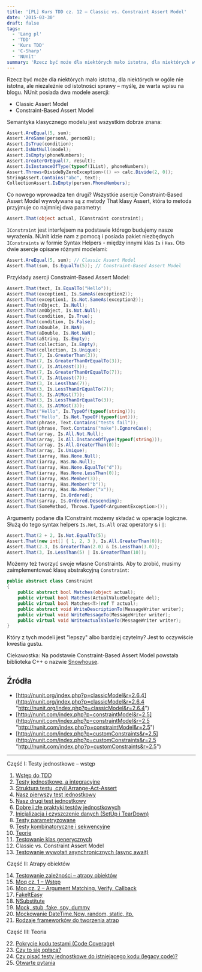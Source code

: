 ```yaml
---
title: '[PL] Kurs TDD cz. 12 — Classic vs. Constraint Assert Model'
date: '2015-03-30'
draft: false
tags:
  - 'Lang pl'
  - 'TDD'
  - 'Kurs TDD'
  - 'C-Sharp'
  - 'NUnit'
summary: 'Rzecz być może dla niektórych mało istotna, dla niektórych w ogóle nie istotna, ale niezależnie od istotności sprawy – myślę, że warta wpisu na blogu. NUnit posiada dwa modele asercji: Classic Assert Model oraz Constraint-Based Assert Model.'
---
```


Rzecz być może dla niektórych mało istotna, dla niektórych w ogóle nie istotna, ale niezależnie od istotności sprawy – myślę, że warta wpisu na blogu. NUnit posiada dwa modele asercji:

*   Classic Assert Model
*   Constraint-Based Assert Model

Semantyka klasycznego modelu jest wszystkim dobrze znana:

```csharp
Assert.AreEqual(5, sum);
Assert.AreSame(personA, personB);
Assert.IsTrue(condition);
Assert.IsNotNull(model);
Assert.IsEmpty(phoneNumbers);
Assert.GreaterOrEqual(7, result);
Assert.IsInstanceOfType(typeof(IList), phoneNumbers);
Assert.Throws<DivideByZeroException>(() => calc.Divide(2, 0));
StringAssert.Contains("abc", text);
CollectionAssert.IsEmpty(person.PhoneNumbers);
```

 Co nowego wprowadza ten drugi? Wszystkie asercje Constraint-Based Assert Model wywoływane są z metody That klasy Assert, która to metoda przyjmuje co najmniej dwa parametry: 

```csharp
Assert.That(object actual, IConstraint constraint);
```

 `IConstraint` jest interfejsem na podstawie którego budujemy nasze wyrażenia. NUnit idzie nam z pomocą i posiada pakiet niezbędnych `IConstraints` w formie Syntax Helpers - między innymi klas `Is` i `Has`. Oto dwie asercje opisane różnymi modelami:

```csharp
Assert.AreEqual(5, sum); // Classic Assert Model
Assert.That(sum, Is.EqualTo(5)); // Constraint-Based Assert Model
```

 Przykłady asercji Constraint-Based Assert Model: 

```csharp
Assert.That(text, Is.EqualTo("Hello"));
Assert.That(exception1, Is.SameAs(exception2));
Assert.That(exception1, Is.Not.SameAs(exception2));
Assert.That(nObject, Is.Null);
Assert.That(anObject, Is.Not.Null);
Assert.That(condition, Is.True);
Assert.That(condition, Is.False);
Assert.That(aDouble, Is.NaN);
Assert.That(aDouble, Is.Not.NaN);
Assert.That(aString, Is.Empty);
Assert.That(collection, Is.Empty);
Assert.That(collection, Is.Unique);
Assert.That(7, Is.GreaterThan(3));
Assert.That(7, Is.GreaterThanOrEqualTo(3));
Assert.That(7, Is.AtLeast(3));
Assert.That(7, Is.GreaterThanOrEqualTo(7));
Assert.That(7, Is.AtLeast(7));
Assert.That(3, Is.LessThan(7));
Assert.That(3, Is.LessThanOrEqualTo(7));
Assert.That(3, Is.AtMost(7));
Assert.That(3, Is.LessThanOrEqualTo(3));
Assert.That(3, Is.AtMost(3));
Assert.That("Hello", Is.TypeOf(typeof(string)));
Assert.That("Hello", Is.Not.TypeOf(typeof(int)));
Assert.That(phrase, Text.Contains("tests fail"));
Assert.That(phrase, Text.Contains("make").IgnoreCase);
Assert.That(array, Is.All.Not.Null);
Assert.That(array, Is.All.InstanceOfType(typeof(string)));
Assert.That(array, Is.All.GreaterThan(0));
Assert.That(array, Is.Unique);
Assert.That(iarray, Has.None.Null);
Assert.That(iarray, Has.No.Null);
Assert.That(sarray, Has.None.EqualTo("d"));
Assert.That(iarray, Has.None.LessThan(0));
Assert.That(iarray, Has.Member(3));
Assert.That(sarray, Has.Member("b"));
Assert.That(sarray, Has.No.Member("x"));
Assert.That(iarray, Is.Ordered);
Assert.That(sarray, Is.Ordered.Descending);
Assert.That(SomeMethod, Throws.TypeOf<ArgumentException>());
```

 Argumenty podane dla IConstraint możemy składać w operacje logiczne. Służą do tego syntax helpers `Is.Not`, `Is.All` oraz operatory `&` i `|`:

```csharp
Assert.That(2 + 2, Is.Not.EqualTo(5);
Assert.That(new int[] { 1, 2, 3 }, Is.All.GreaterThan(0));
Assert.That(2.3, Is.GreaterThan(2.0) & Is.LessThan(3.0));
Assert.That(3, Is.LessThan(5) | Is.GreaterThan(10));
```

 Możemy też tworzyć swoje własne Constraints. Aby to zrobić, musimy zaimplementować klasę abstrakcyjną `Constraint`: 

```csharp
public abstract class Constraint
{
    public abstract bool Matches(object actual);
    public virtual bool Matches(ActualValueDelegate del);
    public virtual bool Matches<T>(ref T actual);
    public abstract void WriteDescriptionTo(MessageWriter writer);
    public virtual void WriteMessageTo(MessageWriter writer);
    public virtual void WriteActualValueTo(MessageWriter writer);
}
```

 Który z tych modeli jest "lepszy" albo bardziej czytelny? Jest to oczywiście kwestia gustu.
 
 Ciekawostka: Na podstawie Constraint-Based Assert Model powstała biblioteka C++ o nazwie [Snowhouse](https://github.com/joakimkarlsson/snowhouse "https://github.com/joakimkarlsson/snowhouse").

 ## Źródła

*   [http://nunit.org/index.php?p=classicModel&r=2.6.4](http://nunit.org/index.php?p=classicModel&r=2.6.4 "http://nunit.org/index.php?p=classicModel&r=2.6.4")
*   [http://nunit.com/index.php?p=constraintModel&r=2.5](http://nunit.com/index.php?p=constraintModel&r=2.5 "http://nunit.com/index.php?p=constraintModel&r=2.5")
*   [http://nunit.com/index.php?p=customConstraints&r=2.5](http://nunit.com/index.php?p=customConstraints&r=2.5 "http://nunit.com/index.php?p=customConstraints&r=2.5")


----


Część I: Testy jednostkowe – wstęp

1. [Wstęp do TDD](/posts/kurs-tdd-1-wstep/)
2. [Testy jednostkowe, a integracyjne](/posts/kurs-tdd-2-testy-jednostkowe-a-testy-integracyjne/)
3. [Struktura testu, czyli Arrange-Act-Assert](/posts/kurs-tdd-3-struktura-test-czyli-arrange-act-assert)
4. [Nasz pierwszy test jednostkowy](/posts/kurs-tdd-4-nasz-pierwszy-test-jednostkowy)
5. [Nasz drugi test jednostkowy](/posts/kurs-tdd-5-nasz-drugi-test-jednostkowy)
6. [Dobre i złe praktyki testów jednostkowych](/posts/kurs-tdd-6-dobre-i-zle-praktyki-testow-jednostkowych)
7. [Inicjalizacja i czyszczenie danych (SetUp i TearDown)](/posts/kurs-tdd-7-inicjalizacja-i-czyszczenie-danych-setup-i-teardown/)
8. [Testy parametryzowane](/posts/kurs-tdd-8-testy-parametryzowane)
9. [Testy kombinatoryczne i sekwencyjne](/posts/kurs-tdd-9-testy-kombinatoryczne-i-sekwencyjne)
10. [Teorie](/posts/kurs-tdd-10-teorie)
11. [Testowanie klas generycznych](/posts/kurs-tdd-11-testowanie-klas-generycznych)
12. Classic vs. Constraint Assert Model
13. [Testowanie wywołań asynchronicznych (async await)](/posts/kurs-tdd-13-testowanie-wywolan-asynchronicznych-async-await)


Część II: Atrapy obiektów

14. [Testowanie zależności – atrapy obiektów](/posts/kurs-tdd-14-testowanie-zaleznosci-atrapy-obiektow)
2. [Moq cz. 1 – Wstęp](/posts/kurs-tdd-15-wstep-do-moq)
3. [Moq cz. 2 – Argument Matching, Verify, Callback](/posts/kurs-tdd-16-zaawansowane-techniki-moq-argument-matching-verify-callback)
4. [FakeItEasy](/posts/kurs-tdd-17-fakeiteasy)
5. [NSubstitute](/posts/kurs-tdd-18-nsubstitute)
6. [Mock, stub, fake, spy, dummy](/posts/kurs-tdd-19-mock-stub-fake-spy-dummy)
7. [Mockowanie DateTime.Now, random, static, itp.](/posts/kurs-tdd-20-mockowanie-datetime-now-random-static-itp)
8. [Rodzaje frameworków do tworzenia atrap](/posts/kurs-tdd-21-rodzaje-frameworkow-do-tworzenia-atrap/)

Część III: Teoria

22. [Pokrycie kodu testami (Code Coverage)](/posts/kurs-tdd-22-pokrycie-kodu-testami-code-coverage/)
1. [Czy to się opłaca?](/posts/kurs-tdd-23-czy-to-sie-oplaca/)
1. [Czy pisać testy jednostkowe do istniejącego kodu (legacy code)?](/posts/kurs-tdd-24-czy-pisac-testy-jednostkowe-do-istniejacego-kodu-legacy-code/)
1. [Otwarte pytania](/posts/kurs-tdd-25-otwarte-pytania/)
